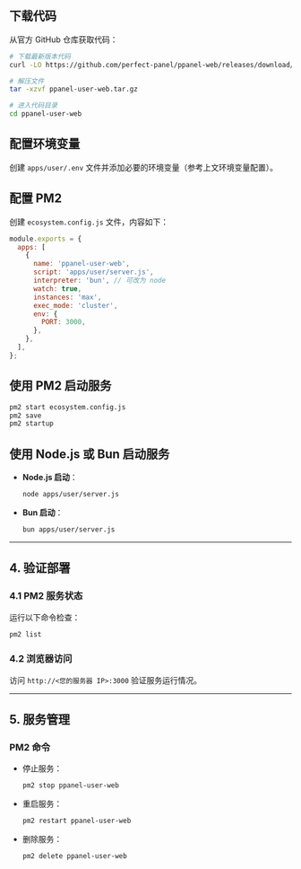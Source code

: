 ## 下载代码

从官方 GitHub 仓库获取代码：

```bash
# 下载最新版本代码
curl -LO https://github.com/perfect-panel/ppanel-web/releases/download/v1.0.0/ppanel-user-web.tar.gz

# 解压文件
tar -xzvf ppanel-user-web.tar.gz

# 进入代码目录
cd ppanel-user-web
```

## 配置环境变量

创建 `apps/user/.env` 文件并添加必要的环境变量（参考上文环境变量配置）。

## 配置 PM2

创建 `ecosystem.config.js` 文件，内容如下：

```javascript
module.exports = {
  apps: [
    {
      name: 'ppanel-user-web',
      script: 'apps/user/server.js',
      interpreter: 'bun', // 可改为 node
      watch: true,
      instances: 'max',
      exec_mode: 'cluster',
      env: {
        PORT: 3000,
      },
    },
  ],
};
```

## 使用 PM2 启动服务

```bash
pm2 start ecosystem.config.js
pm2 save
pm2 startup
```

## 使用 Node.js 或 Bun 启动服务

- **Node.js 启动**：

  ```bash
  node apps/user/server.js
  ```

- **Bun 启动**：

  ```bash
  bun apps/user/server.js
  ```

---

## **4. 验证部署**

### **4.1 PM2 服务状态**

运行以下命令检查：

```bash
pm2 list
```

### **4.2 浏览器访问**

访问 `http://<您的服务器 IP>:3000` 验证服务运行情况。

---

## **5. 服务管理**

### **PM2 命令**

- 停止服务：

  ```bash
  pm2 stop ppanel-user-web
  ```

- 重启服务：

  ```bash
  pm2 restart ppanel-user-web
  ```

- 删除服务：

  ```bash
  pm2 delete ppanel-user-web
  ```



<Giscus />
